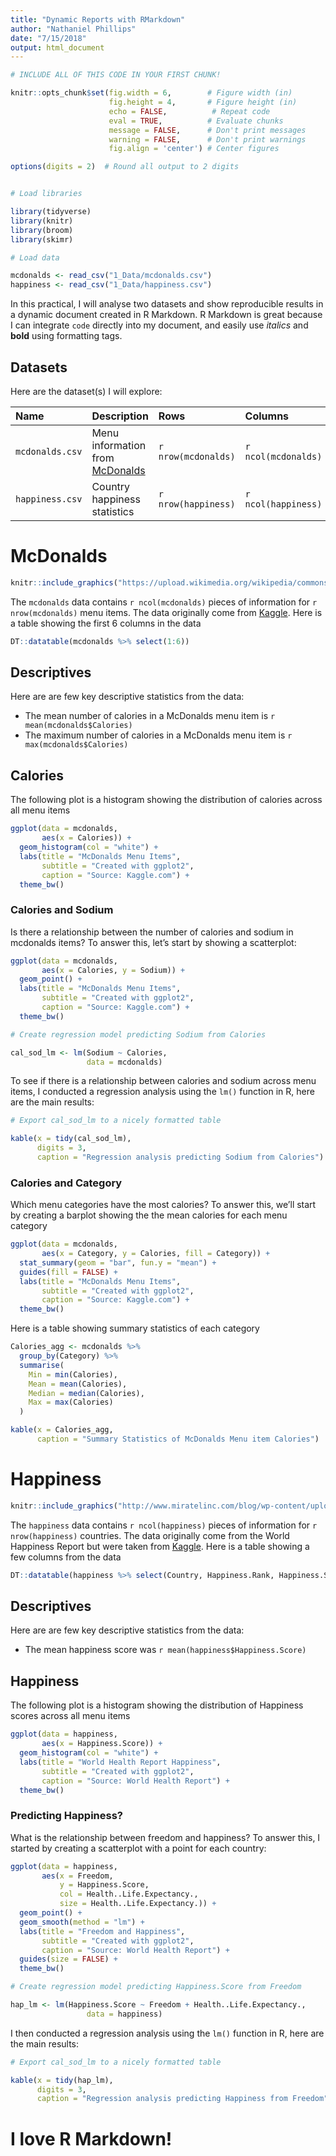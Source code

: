 ```yaml
---
title: "Dynamic Reports with RMarkdown"
author: "Nathaniel Phillips"
date: "7/15/2018"
output: html_document
---
```




```r
# INCLUDE ALL OF THIS CODE IN YOUR FIRST CHUNK!

knitr::opts_chunk$set(fig.width = 6,        # Figure width (in)
                      fig.height = 4,       # Figure height (in)
                      echo = FALSE,          # Repeat code
                      eval = TRUE,          # Evaluate chunks
                      message = FALSE,      # Don't print messages
                      warning = FALSE,      # Don't print warnings
                      fig.align = 'center') # Center figures

options(digits = 2)  # Round all output to 2 digits


# Load libraries

library(tidyverse)
library(knitr)
library(broom)
library(skimr)

# Load data 

mcdonalds <- read_csv("1_Data/mcdonalds.csv")
happiness <- read_csv("1_Data/happiness.csv")
```

In this practical, I will analyse two datasets and show reproducible results in a dynamic document created in R Markdown. R Markdown is great because I can integrate `code` directly into my document, and easily use *italics* and **bold** using formatting tags.

## Datasets

Here are the dataset(s) I will explore:

|Name|Description|Rows|Columns|
|:------|:----------|:--------|:------|
|`mcdonalds.csv`| Menu information from [McDonalds](https://www.mcdonalds.ch/de/)|`r nrow(mcdonalds)`|`r ncol(mcdonalds)`|
|`happiness.csv`| Country happiness statistics|`r nrow(happiness)`|`r ncol(happiness)`|


# McDonalds

```r
knitr::include_graphics("https://upload.wikimedia.org/wikipedia/commons/thumb/3/36/McDonald%27s_Golden_Arches.svg/2000px-McDonald%27s_Golden_Arches.svg.png")
```

The `mcdonalds` data contains `r ncol(mcdonalds)` pieces of information for `r nrow(mcdonalds)` menu items. The data originally come from [Kaggle](https://www.kaggle.com/mcdonalds/nutrition-facts). Here is a table showing the first 6 columns in the data

```r
DT::datatable(mcdonalds %>% select(1:6))
```

## Descriptives

Here are are few key descriptive statistics from the data:

- The mean number of calories in a McDonalds menu item is `r mean(mcdonalds$Calories)`
- The maximum number of calories in a McDonalds menu item is `r max(mcdonalds$Calories)`

## Calories

The following plot is a histogram showing the distribution of calories across all menu items

```r
ggplot(data = mcdonalds,
       aes(x = Calories)) +
  geom_histogram(col = "white") +
  labs(title = "McDonalds Menu Items",
       subtitle = "Created with ggplot2",
       caption = "Source: Kaggle.com") +
  theme_bw()
```

### Calories and Sodium

Is there a relationship between the number of calories and sodium in mcdonalds items? To answer this, let's start by showing a scatterplot:

```r
ggplot(data = mcdonalds,
       aes(x = Calories, y = Sodium)) +
  geom_point() +
  labs(title = "McDonalds Menu Items",
       subtitle = "Created with ggplot2",
       caption = "Source: Kaggle.com") +
  theme_bw()
```

```r
# Create regression model predicting Sodium from Calories

cal_sod_lm <- lm(Sodium ~ Calories,
                 data = mcdonalds)
```

To see if there is a relationship between calories and sodium across menu items, I conducted a regression analysis using the `lm()` function in R, here are the main results:

```r
# Export cal_sod_lm to a nicely formatted table

kable(x = tidy(cal_sod_lm), 
      digits = 3, 
      caption = "Regression analysis predicting Sodium from Calories")
```

### Calories and Category

Which menu categories have the most calories? To answer this, we'll start by creating a barplot showing the the mean calories for each menu category

```r
ggplot(data = mcdonalds,
       aes(x = Category, y = Calories, fill = Category)) +
  stat_summary(geom = "bar", fun.y = "mean") +
  guides(fill = FALSE) +
  labs(title = "McDonalds Menu Items",
       subtitle = "Created with ggplot2",
       caption = "Source: Kaggle.com") +
  theme_bw()
```

Here is a table showing summary statistics of each category

```r
Calories_agg <- mcdonalds %>%
  group_by(Category) %>%
  summarise(
    Min = min(Calories),
    Mean = mean(Calories),
    Median = median(Calories),
    Max = max(Calories)
  )

kable(x = Calories_agg, 
      caption = "Summary Statistics of McDonalds Menu item Calories")
```

# Happiness

```r
knitr::include_graphics("http://www.miratelinc.com/blog/wp-content/uploads/2015/05/10-happiest-countries-2015.jpg")
```


The `happiness` data contains `r ncol(happiness)` pieces of information for `r nrow(happiness)` countries. The data originally come from the World Happiness Report but were taken from [Kaggle](https://www.kaggle.com/unsdsn/world-happiness). Here is a table showing a few columns from the data

```r
DT::datatable(happiness %>% select(Country, Happiness.Rank, Happiness.Score, Generosity))
```

## Descriptives

Here are are few key descriptive statistics from the data:

- The mean happiness score was `r mean(happiness$Happiness.Score)`


## Happiness

The following plot is a histogram showing the distribution of Happiness scores across all menu items

```r
ggplot(data = happiness,
       aes(x = Happiness.Score)) +
  geom_histogram(col = "white") +
  labs(title = "World Health Report Happiness",
       subtitle = "Created with ggplot2",
       caption = "Source: World Health Report") +
  theme_bw()
```


### Predicting Happiness?

What is the relationship between freedom and happiness? To answer this, I started by creating a scatterplot with a point for each country:

```r
ggplot(data = happiness,
       aes(x = Freedom, 
           y = Happiness.Score, 
           col = Health..Life.Expectancy.,
           size = Health..Life.Expectancy.)) +
  geom_point() +
  geom_smooth(method = "lm") +
  labs(title = "Freedom and Happiness",
       subtitle = "Created with ggplot2",
       caption = "Source: World Health Report") +
  guides(size = FALSE) +
  theme_bw()
```

```r
# Create regression model predicting Happiness.Score from Freedom

hap_lm <- lm(Happiness.Score ~ Freedom + Health..Life.Expectancy.,
                 data = happiness)
```

I then conducted a regression analysis using the `lm()` function in R, here are the main results:

```r
# Export cal_sod_lm to a nicely formatted table

kable(x = tidy(hap_lm), 
      digits = 3, 
      caption = "Regression analysis predicting Happiness from Freedom")
```


# I love R Markdown!



